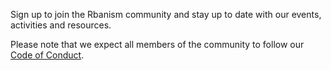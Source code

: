 Sign up to join the Rbanism community and stay up to date with our events, activities and resources.

Please note that we expect all members of the community to follow our [Code of Conduct]().
